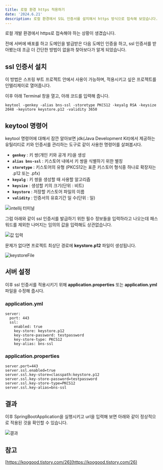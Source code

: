 ```yaml
---
title: 로컬 환경 https 적용하기
date: '2024.6.21'
description: 로컬 환경에서 SSL 인증서를 설치해서 https 방식으로 접속해 보았습니다.
---
```


로컬 개발 환경에서 https로 접속해야 하는 상황이 생겼습니다.

전에 서버에 배포를 하고 도메인을 발급받은 다음 도메인 인증을 하고, ssl 인증서를 받아봤는데 조금 더 간단한 방법이 없을까 찾아보다가 알게 되었습니다.

## ssl 인증서 설치
이 방법은 스프링 부트 프로젝트 안에서 사용이 가능하며, 적용시키고 싶은 프로젝트를 인텔리제이로 열어줍니다.

이후 아래 Terminal 창을 열고, 아래 코드를 입력해 줍니다.


```shell
keytool -genkey -alias bns-ssl -storetype PKCS12 -keyalg RSA -keysize 2048 -keystore keystore.p12 -validity 3650
```


## keytool 명령어
keytool 명령어에 대해서 잠깐 알아보면 jdk(Java Development Kit)에서 제공하는 유틸리티로 키와 인증서를 관리하는 도구로 같이 사용한 명령어를 살펴봅시다.
- **`genkey`** : 키 쌍(개인 키와 공개 키)을 생성
- **`alias bns-ssl`** : 키스토어 내에서 키 쌍을 식별하기 위한 별칭
- **`storetype`** : 키스토어의 유형 (PKCS12는 표준 키스토어 형식중 하나로 확장자는 .p12 또는 .pfx)
- **`keyalg`** : 키 쌍을 생성할 때 사용할 알고리즘
- **`keysize`** : 생성할 키의 크기(단위 : 비트)
- **`keystore`** : 저장할 키스토어 파일의 이름
- **`validity`** : 인증서의 유효기간 일 수(단위 : 일)

![intellij 터미널](/img/craft/localhost-ssl/terminal.png)

그럼 아래와 같이 ssl 인증서를 발급하기 위한 필수 정보들을 입력하라고 나오는데 패스워드를 제외한 나머지는 임의의 값을 입력해도 상관없습니다.

![값 입력](/img/craft/localhost-ssl/setting.png)

문제가 없다면 프로젝트 최상단 경로에 **keystore.p12** 파일이 생성됩니다.

![keystoreFile](/img/craft/localhost-ssl/keystore_file.png)

## 서버 설정

이후 ssl 인증서를 적용시키기 위해 **application.properties** 또는 **application.yml** 파일을 수정해 줍시다.

### application.yml

```shell
server:
  port: 443
  ssl:
    enabled: true
    key-store: keystore.p12
    key-store-password: testpassword
    key-store-type: PKCS12
    key-alias: bns-ssl
```

### application.properties
```properties
server.port=443
server.ssl.enabled=true
server.ssl.key-store=classpath:keystore.p12
server.ssl.key-store-password=testpassword
server.ssl.key-store-type=PKCS12
server.ssl.key-alias=bns-ssl
```

## 결과

이후 SpringBootApplication을 실행시키고 url을 입력해 보면 아래와 같이 정상적으로 적용된 것을 확인할 수 있습니다.

![결과](/img/craft/localhost-ssl/ssl.png)

## 참고
[https://koogood.tistory.com/26](https://koogood.tistory.com/26)